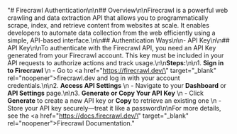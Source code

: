 "# Firecrawl Authentication\n\n## Overview\n\nFirecrawl is a powerful web crawling and data extraction API that allows you to programmatically scrape, index, and retrieve content from websites at scale. It enables developers to automate data collection from the web efficiently using a simple, API-based interface.\n\n## Authentication Ways\n\n- API Key\n\n## API Key\n\nTo authenticate with the Firecrawl API, you need an API Key generated from your Firecrawl account. This key must be included in your API requests to authorize actions and track usage.\n\n**Steps:**\n\n1. **Sign in to Firecrawl**  \n   - Go to <a href=\"https://firecrawl.dev/\" target=\"_blank\" rel=\"noopener\"><span>firecrawl.dev</span></a> and log in with your account credentials.\n\n2. **Access API Settings**  \n   - Navigate to your **Dashboard** or **API Settings** page.\n\n3. **Generate or Copy Your API Key**  \n   - Click **Generate** to create a new API key or **Copy** to retrieve an existing one  \n   - Store your API key securely—treat it like a password\n\nFor more details, see the <a href=\"https://docs.firecrawl.dev/\" target=\"_blank\" rel=\"noopener\"><span>Firecrawl Documentation</span></a>."